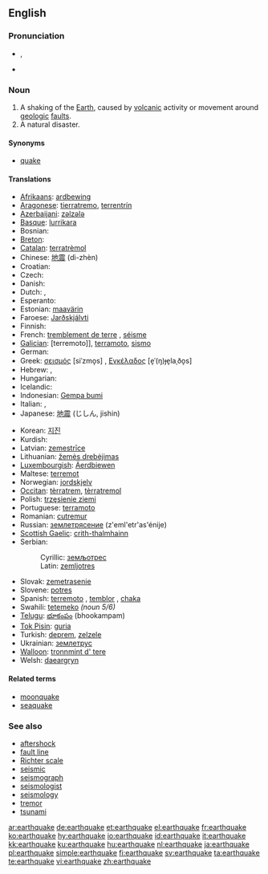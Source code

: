 ==English==
{{wikipedia}}

===Pronunciation===
* {{IPA|/ˈɜː(r)θˌkweɪk/}}, {{SAMPA|/"3:(r)T%kweIk/}}
* {{audio|En-us-earthquake.ogg|Audio (USA)}}

===Noun===
{{en-noun}}

# A shaking of the [[Earth]], caused by [[volcanic]] activity or movement around [[geologic]] [[fault]]s.
# A natural disaster.

====Synonyms====
* [[quake]]

====Translations====
{{trans-top|earthquake}}
* [[Afrikaans]]: [[ardbewing]]
* [[Aragonese]]: [[tierratremo]], [[terrentrín]]
* [[Azerbaijani]]: [[zəlzələ]]
* [[Basque]]: [[lurrikara]]
* Bosnian: {{t-|bs|zemljotres|m}}
* [[Breton]]: {{t+|br|kren-douar|m|xs=Breton}}
* [[Catalan]]: [[terratrèmol]] {{m}}
* Chinese: [[地震]] (dì-zhèn)
* Croatian: {{t+|hr|potres|m}}
* Czech: {{t+|cs|zemětřesení|n}}
* Danish: {{t|da|jordskælv|n}}
* Dutch: {{t+|nl|aardbeving|f}}, {{t+|nl|aardschok|m}}
* Esperanto: {{t-|eo|tertremo|xs=Esperanto}}
* Estonian: [[maavärin]]
* Faroese: [[Jarðskjálvti]]
* Finnish: {{t-|fi|maanjäristys}}
* French: [[tremblement de terre]] {{m}}, [[séisme]] {{m}}
* [[Galician]]: [terremoto]], [[terramoto]], [[sismo]]
* German: {{t+|de|Erdbeben|n}}
* Greek: [[σεισμός]] [siˈzmo̞s] {{m}}, [[Εγκέλαδος]] [e̞ˈ(ŋ)ɟe̞laˌðo̞s] {{m}}
* Hebrew: {{t-|he|רעידת אדמה|f|tr=reidat adama|sc=Hebr}}, {{t-|he|רעש אדמה|m|tr=raash adama|sc=Hebr}}
* Hungarian: {{t+|hu|földrengés}}
* Icelandic: {{t+|is|jarðskjálfti}}
* Indonesian: [[Gempa bumi]]
* Italian: {{t+|it|terremoto|m}}, {{t-|it|sisma|m}}
* Japanese: [[地震]] (じしん, jishin)
{{trans-mid}}
* Korean: [[지진]]
* Kurdish: {{KUchar|[[بوومه‌له‌رزه‌]]}}
* Latvian: [[zemestrīce]] {{f}}
* Lithuanian: [[žemės drebėjimas]] {{m}}
* [[Luxembourgish]]: [[Äerdbiewen]]
* Maltese: [[terremot]] {{m}}
* Norwegian: [[jordskjelv]] {{n}}
* [[Occitan]]: [[tèrratrem]], [[tèrratremol]]
* Polish: [[trzęsienie ziemi]] {{n}}
* Portuguese: [[terramoto]] {{m}}
* Romanian: [[cutremur]] {{n}}
* Russian: [[землетрясение]] (z'eml'etr'as'énije) {{n}}
* [[Scottish Gaelic]]: [[crith-thalmhainn]] {{f}}
* Serbian:
*: Cyrillic: [[земљотрес#Serbian|земљотрес]] {{m}}
*: Latin: [[zemljotres#Serbian|zemljotres]] {{m}}
* Slovak: [[zemetrasenie]]
* Slovene: [[potres]]
* Spanish: [[terremoto]] {{m}}, [[temblor]] {{m}}, [[chaka]] {{f}}
* Swahili: [[tetemeko]]  ''(noun 5/6)''
* [[Telugu]]: [[భూకంపం]] (bhookampam)
* [[Tok Pisin]]: [[guria]]
* Turkish: [[deprem]], [[zelzele]]
* Ukrainian: [[землетрус]]
* [[Walloon]]: [[tronnmint d' tere]]
* Welsh: [[daeargryn]]
{{trans-bottom}}

====Related terms====
* [[moonquake]]
* [[seaquake]]

===See also===
* [[aftershock]]<!-- or is it hyphenated or two words? -->
* [[fault line]]
* [[Richter scale]]
* [[seismic]]
* [[seismograph]]
* [[seismologist]]
* [[seismology]]
* [[tremor]]
* [[tsunami]]

[[ar:earthquake]]
[[de:earthquake]]
[[et:earthquake]]
[[el:earthquake]]
[[fr:earthquake]]
[[ko:earthquake]]
[[hy:earthquake]]
[[io:earthquake]]
[[id:earthquake]]
[[it:earthquake]]
[[kk:earthquake]]
[[ku:earthquake]]
[[hu:earthquake]]
[[nl:earthquake]]
[[ja:earthquake]]
[[pl:earthquake]]
[[simple:earthquake]]
[[fi:earthquake]]
[[sv:earthquake]]
[[ta:earthquake]]
[[te:earthquake]]
[[vi:earthquake]]
[[zh:earthquake]]